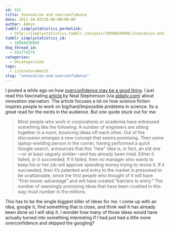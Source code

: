 ```yaml
---
id: 431
title: Innovation and overconfidence
date: 2011-10-03T20:08:00+00:00
author: Admin
tumblr_simplystatistics_permalink:
  - http://simplystatistics.tumblr.com/post/10989030989/innovation-and-overconfidence
tumblr_simplystatistics_id:
  - 10989030989
dsq_thread_id:
  - 934774379
categories:
  - Uncategorized
tags:
  - LiteratureWatch
slug: "innovation-and-overconfidence"
---
```

I posted a while ago on how <a href="http://simplystatistics.tumblr.com/post/10241004305/when-overconfidence-is-good" target="_blank">overconfidence may be a good thing</a>. I just read this fascinating <a href="http://www.worldpolicy.org/journal/fall2011/innovation-starvation" target="_blank">article </a>by Neal Stephenson (via <a href="http://aldaily.com" target="_blank">aldaily.com</a>) about innovation starvation. The article focuses a lot on how science fiction inspires people to work on big/hard/impossible problems in science. Its a great read for the nerds in the audience. But one quote stuck out for me:

> <span>Most people who work in corporations or academia have witnessed something like the following: A number of engineers are sitting together in a room, bouncing ideas off each other. Out of the discussion emerges a new concept that seems promising. Then some laptop-wielding person in the corner, having performed a quick Google search, announces that this “new” idea is, in fact, an old one—or at least vaguely similar—and has already been tried. Either it failed, or it succeeded. If it failed, then no manager who wants to keep his or her job will approve spending money trying to revive it. If it succeeded, then it’s patented and entry to the market is presumed to be unattainable, since the first people who thought of it will have “first-mover advantage” and will have created “barriers to entry.” The number of seemingly promising ideas that have been crushed in this way must number in the millions.</span>

This has to be the single biggest killer of ideas for me. I come up with an idea, google it, find something that is close, and think well it has already been done so I will skip it. I wonder how many of those ideas would have actually turned into something interesting if I had just had a little more overconfidence and skipped the googling? 
